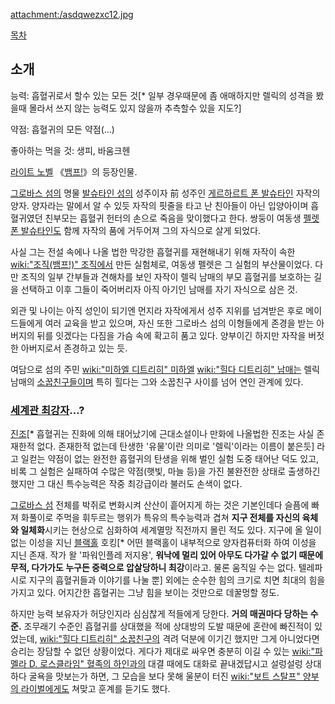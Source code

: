 attachment:/asdqwezxc12.jpg

[[목차]]

== 소개 ==
능력: 흡혈귀로서 할수 있는 모든 것[* 일부 경우때문에 좀 애매하지만 렐릭의 성격을 봤을때 몰라서 쓰지 않는 능력도 있지 않을까 추측할수 있을 지도?]

약점: 흡혈귀의 모든 약점(...)

좋아하는 먹을 것: 생피, 바움크헨

[[라이트 노벨]] 《[[뱀프!]]》의 등장인물.

[[그로바스 섬]]의 명물 [[발슈타인 성]]의 성주이자 前 성주인 [[게르하르트 폰 발슈타인]] 자작의 양자. 양자라는 말에서 알 수 있듯 자작의 핏줄을 타고 난 친아들이 아닌 입양아이며 흡혈귀였던 친부모는 흡혈귀 헌터의 손으로 죽음을 맞이했다고 한다. 쌍둥이 여동생 [[펠렛 폰 발슈타인]]도 함께 자작의 품에 거두어져 그의 자식으로 살게 되었다.

사실 그는 전설 속에나 나올 법한 막강한 흡혈귀를 재현해내기 위해 자작이 속한 [[wiki:"조직(뱀프!)" 조직]]에서 만든 실험체로, 여동생 펠렛은 그 실험의 부산물이었다. 다만 조직의 일부 간부들과 견해차를 보인 자작이 렐릭 남매의 부모 흡혈귀를 보호하는 길을 선택하고 이후 그들이 죽어버리자 아직 아기인 남매를 자기 자식으로 삼은 것.

외관 및 나이는 아직 성인이 되기엔 먼지라 자작에게서 성주 지위를 넘겨받은 후로 메이드들에게 여러 교육을 받고 있으며, 자신 또한 그로바스 섬의 이형들에게 존경을 받는 아버지의 뒤를 잇겠다는 다짐을 가슴 속에 확고히 품고 있다. 양부이긴 하지만 자작을 버젓한 아버지로서 존경하고 있는 듯.

여담으로 섬의 주민 [[wiki:"미하엘 디트리히" 미하엘]] [[wiki:"힐다 디트리히" 남매]]는 렐릭 남매의 [[소꿉친구]]들이며 특히 힐다는 그와 소꿉친구 사이를 넘어 연인 관계에 있다.

=== [[세계관 최강자]]…? ===
[[진조]][* 흡혈귀는 진화에 의해 태어났기에 근대소설이나 만화에 나올법한 진조는 사실 존재한적 없다. 존재한적 없는데 탄생한 '유물'이란 의미로 '렐릭'이라는 이름이 붙은듯] 라고 일컫는 약점이 없는 완전한 흡혈귀의 탄생을 위해 벌인 실험 도중 태어난 덕도 있고, 비록 그 실험은 실패하여 수많은 약점(햇빛, 마늘 등)을 가진 불완전한 상태로 출생하긴 했지만 그 대신 특수능력은 작중 최강급이라 불러도 손색이 없다. 

[[그로바스 섬]] 전체를 박쥐로 변화시켜 산산이 흩어지게 하는 것은 기본인데다 슬픔에 빠져 화풀이로 주먹을 휘두르는 행위가 특유의 특수능력과 겹쳐 '''지구 전체를 자신의 육체와 일체화'''시키는 현상으로 심화하여 세계멸망 직전까지 몰린 적도 있다. 지구에 올 일이 없는 이성을 지닌 [[블랙홀]] 호킹[* 어떤 블랙홀이 내부적으로 양자컴퓨터화 하여 이성을 지닌 존재. 작가 왈 '파워인플레 저지용', '''워낙에 멀리 있어 아무도 다가갈 수 없기 때문에 무적, 다가가도 누구든 중력으로 압살당하니 최강'''이라고. 물론 움직일 수는 없다. 텔레파시로 지구의 흡혈귀들과 이야기를 나눌 뿐] 외에는 순수한 힘의 크기로 치면 최대의 힘을 가지고 있다. 어지간한 흡혈귀는 그냥 힘을 보이는 것만으로 데꿀멍할 정도.

하지만 능력 보유자가 허당인지라 심심찮게 적들에게 당한다. '''거의 매권마다 당하는 수준.''' 조무래기 수준인 흡혈귀를 상대했을 적에 상대방의 도발 때문에 혼란에 빠진적이 있었는데, [[wiki:"힐다 디트리히" 소꿉친구]]의 격려 덕분에 이기긴 했지만 그게 아니었다면 승리는 장담할 수 없던 상황이었다. 게다가 제대로 싸우면 충분히 이길 수 있는 [[wiki:"파멜라 D. 로스클라임" 혈족의 하인]]과의 대결 때에도 대화로 끝내겠답시고 설렁설렁 상대하다 굴욕을 맛보는가 하면, 그 모습을 보다 못해 울분이 터진 [[wiki:"보트 스탈프" 양부의 라이벌]]에게도 쳐맞고 훈계를 듣기도 했다.

